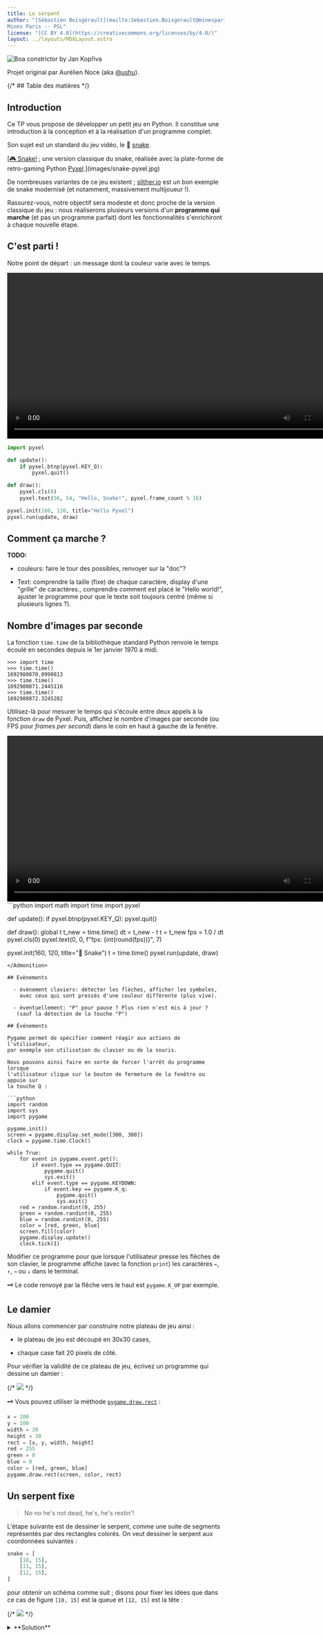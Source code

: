 ```yaml
---
title: Le serpent
author: "[Sébastien Boisgérault](mailto:Sebastien.Boisgerault@minesparis.psl.eu), 
Mines Paris -- PSL"
license: "[CC BY 4.0](https://creativecommons.org/licenses/by/4.0/)"
layout: ../layouts/MDXLayout.astro
---
```





<Image src={snake} alt="Boa constrictor by Jan Kopřiva"/>

Projet original par Aurélien Noce (aka [@ushu](https://github.com/ushu)).

{/* ## Table des matières */}

## Introduction

Ce TP vous propose de développer un petit jeu en Python.
Il constitue une introduction à la conception et à la réalisation
d'un programme complet.

Son sujet est un standard du jeu vidéo, le 🐍 [snake].

[[🎮 Snake!](https://kitao.github.io/pyxel/wasm/examples/07_snake.html) ;
une version classique du snake, réalisée avec la plate-forme de retro-gaming
Python [Pyxel](https://github.com/kitao/pyxel).](images/snake-pyxel.jpg)

De nombreuses variantes de ce jeu existent ; [slither.io](https://slither.io)
est un bon exemple de snake modernisé (et notamment, massivement multijoueur !).

[snake]: https://fr.wikipedia.org/wiki/Snake_(genre_de_jeu_vid%C3%A9o)

Rassurez-vous, notre objectif sera modeste et donc proche de la version
classique du jeu : nous réaliserons plusieurs versions d'un **programme qui marche**
(et pas un programme parfait) dont les fonctionnalités s'enrichiront à
chaque nouvelle étape.

## C'est parti !

Notre point de départ : un message dont la couleur varie avec le temps.

<video controls width="768">
  <source src="/videos/hello-snake.webm" type="video/webm" />
</video>

```python
import pyxel

def update():
    if pyxel.btnp(pyxel.KEY_Q):
        pyxel.quit()

def draw():
    pyxel.cls(0)
    pyxel.text(56, 54, "Hello, Snake!", pyxel.frame_count % 16)

pyxel.init(160, 120, title="Hello Pyxel")
pyxel.run(update, draw)
```

## Comment ça marche ?

**TODO:**

  - couleurs: faire le tour des possibles, renvoyer sur la "doc"?

  - Text: comprendre la taille (fixe) de chaque caractère,
    display d'une "grille" de caractères., comprendre comment est
    placé le "Hello world!", ajuster le programme pour que le texte
    soit toujours centré (même si plusieurs lignes ?).

## Nombre d'images par seconde

La fonction `time.time` de la bibliothèque standard Python renvoie le temps 
écoulé en secondes depuis le 1er janvier 1970 à midi.

```
>>> import time
>>> time.time()
1692980870.0990813
>>> time.time()
1692980871.2445116
>>> time.time()
1692980872.3245282
```
Utilisez-là pour mesurer le temps qui s'écoule entre deux appels à la fonction
`draw` de Pyxel. Puis, affichez le nombre d'images par seconde 
(ou FPS pour *frames per second*) dans le coin en haut à gauche de la fenêtre.

<video controls width="768">
  <source src="/videos/fps.webm" type="video/webm" />
</video>


<Admonition type="solution" open={false} >
```python
import math
import time
import pyxel

def update():
    if pyxel.btnp(pyxel.KEY_Q):
        pyxel.quit()

def draw():
    global t
    t_new = time.time()
    dt = t_new - t
    t = t_new
    fps = 1.0 / dt
    pyxel.cls(0)
    pyxel.text(0, 0, f"fps: {int(round(fps))}", 7)

pyxel.init(160, 120, title="🐍 Snake")
t = time.time()
pyxel.run(update, draw)
```
</Admonition>

## Evènements

  - évènement claviers: détecter les flèches, afficher les symboles,
    avec ceux qui sont pressés d'une couleur différente (plus vive).

  - éventuellement: "P" pour pause ? Plus rien n'est mis à jour ?
   (sauf la détection de la touche "P")

## Événements

Pygame permet de spécifier comment réagir aux actions de l'utilisateur,
par exemple son utilisation du clavier ou de la souris.

Nous pouvons ainsi faire en sorte de forcer l'arrêt du programme lorsque
l'utilisateur clique sur le bouton de fermeture de la fenêtre ou appuie sur
la touche Q :

```python
import random
import sys
import pygame

pygame.init()
screen = pygame.display.set_mode([300, 300])
clock = pygame.time.Clock()

while True:
    for event in pygame.event.get():
        if event.type == pygame.QUIT:
            pygame.quit()
            sys.exit()
        elif event.type == pygame.KEYDOWN:
            if event.key == pygame.K_q:
                pygame.quit()
                sys.exit()
    red = random.randint(0, 255)
    green = random.randint(0, 255)
    blue = random.randint(0, 255)
    color = [red, green, blue]
    screen.fill(color)
    pygame.display.update()
    clock.tick(1)
```

Modifier ce programme pour que lorsque l'utilisateur presse
les flêches de son clavier, le programme affiche (avec la fonction `print`)
les caractères `←`, `↑`, `→` ou `↓` dans le terminal.

🗝️ Le code renvoyé par la flêche vers le haut est `pygame.K_UP` par exemple.

## Le damier

Nous allons commencer par construire notre plateau de jeu ainsi :

- le plateau de jeu est découpé en 30x30 cases,

- chaque case fait 20 pixels de côté.

Pour vérifier la validité de ce plateau de jeu,
écrivez un programme qui dessine un damier :

{/* ![](images/damier.png) */}

🗝️ Vous pouvez utiliser la méthode [`pygame.draw.rect`](https://www.pygame.org/docs/ref/draw.html#pygame.draw.rect) :

```python
x = 100
y = 100
width = 30
height = 30
rect = [x, y, width, height]
red = 255
green = 0
blue = 0
color = [red, green, blue]
pygame.draw.rect(screen, color, rect)
```

## Un serpent fixe

> No no he's not dead, he's, he's restin'!

L'étape suivante est de dessiner le serpent, comme une suite de segments
représentés par des rectangles colorés.
On veut dessiner le serpent aux coordonnées suivantes :

```python
snake = [
    [10, 15],
    [11, 15],
    [12, 15],
]
```

pour obtenir un schéma comme suit ;
disons pour fixer les idées que dans ce cas de figure `[10, 15]` est la queue
et `[12, 15]` est la tête :

{/* ![](images/serpent.png) */}

<details>
<summary>
**Solution**
</summary>
```python
import sys
import pygame

white = [255, 255, 255]
black = [0, 0, 0]
snake = [
[10, 15],
[11, 15],
[12, 15],
]

pygame.init()
screen = pygame.display.set_mode([20*30, 20*30])
clock = pygame.time.Clock()
while True:
    for event in pygame.event.get():
    if event.type == pygame.QUIT:
        pygame.quit()
        sys.exit()
    elif event.type == pygame.KEYDOWN:
        if event.key == pygame.K_q:
            pygame.quit()
            sys.exit()
    screen.fill(white)
    for x, y in snake:
        rect = [x*20, y*20, 20, 20]
        pygame.draw.rect(screen, black, rect)  
    pygame.display.update()
    clock.tick(1)
```
</details>


Un serpent qui bouge
--------------------------------------------------------------------------------

Ensuite, nous allons faire bouger le serpent :

- nous créons un vecteur de "direction", par exemple

  ```python
  direction = [1, 0]
  ```

- à chaque itération de la boucle, nous pouvons déplacer le serpent dans
  cette direction en "ajoutant" ce vecteur à la position de la tête du serpent

{/* ![](images/serpent-bouge.gif) */}

Une fois que le serpent bouge, ajouter les commandes pour se déplacer dans
les 4 directions, en appuyant sur les touches de direction du clavier.

Aussi on peut commencer à envisager d'accélérer un peu le jeu à ce stade ...

**Bonus.** Faites en sorte que le serpent ne puisse pas faire demi-tour.

<details>
<summary>
**Solution**
</summary>

```python
import sys
import pygame

white = [255, 255, 255]
black = [0, 0, 0]
snake = [
    [10, 15],
    [11, 15],
    [12, 15],
]
direction = [1, 0]

pygame.init()
screen = pygame.display.set_mode([20*30, 20*30])
clock = pygame.time.Clock()
while True:
    for event in pygame.event.get():
        if event.type == pygame.QUIT:
            pygame.quit()
            sys.exit()
        elif event.type == pygame.KEYDOWN:
            if event.key == pygame.K_q:
                pygame.quit()
                sys.exit()
            if event.key == pygame.K_UP:
                direction = [0.0, -1.0]
            elif event.key == pygame.K_LEFT:
                direction = [-1.0, 0.0]
            elif event.key == pygame.K_DOWN:
                direction = [0.0, 1.0]
            elif event.key == pygame.K_RIGHT:
                direction = [1.0, 0.0]
    head = snake[-1]
    new_head = [
      head[0] + direction[0],
      head[1] + direction[1]
    ]
    snake = snake[1:] + [new_head]
    screen.fill(white)
    for x, y in snake:
        rect = [x*20, y*20, 20, 20]
        pygame.draw.rect(screen, black, rect)
    pygame.display.update()
    clock.tick(1)
```

</details>

## Le fruit

Il faut maintenant faire manger notre serpent.
On va procéder comme suit:

- on a toujours la position du serpent dans une variable `snake` :

- on génère un "fruit", dans une position aléatoire

  ```python
  fruit = [10, 10]
  ```

- quand la tête du serpent mange le fruit,
  on place un nouveau fruit à une position aléatoire
  et on allonge le serpent d'une case

  {/* ![](images/manger.gif) */}

<details>
<summary>
**Solution**
</summary>

```python
import random
import sys
import pygame

white = [255, 255, 255]
black = [0, 0, 0]
red = [255, 0, 0]
snake = [
    [10, 15],
    [11, 15],
    [12, 15],
]
direction = [1, 0]
fruit = [10, 10]

pygame.init()
screen = pygame.display.set_mode([20*30, 20*30])
clock = pygame.time.Clock()
while True:
    for event in pygame.event.get():
        if event.type == pygame.QUIT:
            pygame.quit()
            sys.exit()
        elif event.type == pygame.KEYDOWN:
            if event.key == pygame.K_q:
                pygame.quit()
                sys.exit()
            if event.key == pygame.K_UP:
                direction = [0, -1]
            elif event.key == pygame.K_LEFT:
                direction = [-1, 0]
            elif event.key == pygame.K_DOWN:
                direction = [0, 1]
            elif event.key == pygame.K_RIGHT:
                direction = [1, 0]
    head = snake[-1]
    new_head = [
      head[0] + direction[0],
      head[1] + direction[1]
    ]
    if new_head == fruit:
        snake = snake + [new_head]
        fruit = [
            random.randint(0, 29),
            random.randint(0, 29)
        ]
    else:
        snake = snake[1:] + [new_head]
    screen.fill(white)
    for x, y in snake:
        rect = [x*20, y*20, 20, 20]
        pygame.draw.rect(screen, black, rect)
    rect = [fruit[0]*20, fruit[1]*20, 20, 20]
    pygame.draw.rect(screen, red, rect)
    pygame.display.update()
    clock.tick(1)
```

</details>

## Épilogue

Il nous reste deux petits changements pour avoir un serpent complètement
fonctionnel :

- Il faut détecter si le serpent se mord la queue, ou touche un
  des murs, ce qui est une condition d'échec.

- Enfin on peut afficher le score.
  La façon la plus simple de procéder est de changer le titre de la fenêtre,
  avec la fonction `set_caption` :

  ```python
  score = 0
  pygame.display.set_caption(f"🐍 Score: {score}")
  ```

<details>
<summary>
**Solution**
</summary>

```python
import random
import sys
import pygame

white = [255, 255, 255]
black = [0, 0, 0]
red = [255, 0, 0]
snake = [
    [10, 15],
    [11, 15],
    [12, 15],
]
direction = [1, 0]
fruit = [10, 10]
score = 0

pygame.init()
screen = pygame.display.set_mode([20*30, 20*30])
clock = pygame.time.Clock()
while True:
    for event in pygame.event.get():
        if event.type == pygame.QUIT:
            pygame.quit()
            sys.exit()
        elif event.type == pygame.KEYDOWN:
            if event.key == pygame.K_q:
                pygame.quit()
                sys.exit()
            if event.key == pygame.K_UP:
                direction = [0, -1]
            elif event.key == pygame.K_LEFT:
                direction = [-1, 0]
            elif event.key == pygame.K_DOWN:
                direction = [0, 1]
            elif event.key == pygame.K_RIGHT:
                direction = [1, 0]
    head = snake[-1]
    new_head = [
      head[0] + direction[0],
      head[1] + direction[1]
    ]
    if (
        new_head in snake
        or new_head[0] < 0
        or new_head[0] >= 30
        or new_head[1] < 0
        or new_head[1] >= 30
    ):
        pygame.quit()
        sys.exit()
    if new_head == fruit:
        score = score + 1
        snake = snake + [new_head]
        fruit = [
            random.randint(0, 29),
            random.randint(0, 29)
        ]
    else:
        snake = snake[1:] + [new_head]
    screen.fill(white)
    for x, y in snake:
        rect = [x*20, y*20, 20, 20]
        pygame.draw.rect(screen, black, rect)
    rect = [fruit[0]*20, fruit[1]*20, 20, 20]
    pygame.draw.rect(screen, red, rect)
    pygame.display.update()
    pygame.display.set_caption(f"🐍 Score: {score}")
    clock.tick(1)
```
</details>

## Annexe -- Codes RGB

La couleur d'un pixel est décrite par son [code RGB](https://fr.wikipedia.org/wiki/Rouge_vert_bleu) : un triplet d'entiers compris entre 0 et 255 qui déterminent
l'intensité de ses composantes rouge, verte et bleue.
On a par exemple :

| R         | G        | B        | Couleur |
|-----------|----------|----------|---------|
|       255 |        0 |        0 |      🟥 |
|         0 |      255 |        0 |      🟩 |
|         0 |        0 |      255 |      🟦 |
|       255 |      255 |      255 |      ⬜ |
|         0 |        0 |        0 |      ⬛ |
|       128 |       64 |        0 |      🟫 |
|       255 |      128 |        0 |      🟧 |
|       255 |      255 |        0 |      🟨 |
|       106 |       13 |      173 |      🟪 |
